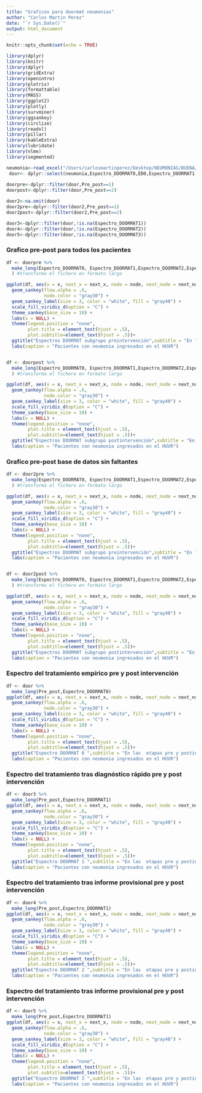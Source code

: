 ```yaml
---
title: "Graficos para doormat neumonias"
author: "Carlos Martin Perez"
date: "`r Sys.Date()`"
output: html_document
---
```


```r
knitr::opts_chunk$set(echo = TRUE)
```

```r
library(dplyr)
library(knitr)
library(dplyr)
library(gridExtra)
library(openintro)
library(plotrix)
library(formattable)
library(MASS)
library(ggplot2)
library(plotly)
library(survminer)
library(ggsankey)
library(circlize)
library(readxl)
library(pillar)
library(kableExtra)
library(lubridate)
library(nlme)
library(segmented)
```    

```r
neumonia<-read_excel("/Users/carlosmartinperez/Desktop/NEUMONIAS/BUENA/novedades/plantilla buena.xlsx",sheet=1)
 door<- dplyr::select(neumonia,Espectro_DOORMAT0,ED0,Espectro_DOORMAT1,ED1,Espectro_DOORMAT2,ED2,Espectro_DOORMAT3,ED3, DOORMAT2, DOORMAT3,DE,Hongo,Virus,Pre_post)
 
doorpre<-dplyr::filter(door,Pre_post==1)
doorpost<-dplyr::filter(door,Pre_post==2)

door2<-na.omit(door)
door2pre<-dplyr::filter(door2,Pre_post==1)
door2post<-dplyr::filter(door2,Pre_post==2)

door3<-dplyr::filter(door,!is.na(Espectro_DOORMAT1))
door4<-dplyr::filter(door,!is.na(Espectro_DOORMAT2))
door5<-dplyr::filter(door,!is.na(Espectro_DOORMAT3))
```     

### Grafico pre-post para todos los pacientes   

```r
df <- doorpre %>%
  make_long(Espectro_DOORMAT0, Espectro_DOORMAT1,Espectro_DOORMAT2,Espectro_DOORMAT3
  ) #transforma el fichero en formato largo

ggplot(df, aes(x = x, next_x = next_x, node = node, next_node = next_node, fill = factor(node), label = node)) +
  geom_sankey(flow.alpha = .6,
              node.color = "gray30") +
  geom_sankey_label(size = 3, color = "white", fill = "gray40") +
  scale_fill_viridis_d(option = "C") +
  theme_sankey(base_size = 10) +
  labs(x = NULL) +
  theme(legend.position = "none",
        plot.title = element_text(hjust = .5), 
        plot.subtitle=element_text(hjust = .5))+
  ggtitle("Espectros DOORMAT subgrupo preintervención",subtitle = "En las cuatro etapas del tratamiento. Todos los pacientes")+
  labs(caption = "Pacientes con neumonia ingresados en el HUVR")


df <- doorpost %>%
  make_long(Espectro_DOORMAT0, Espectro_DOORMAT1,Espectro_DOORMAT2,Espectro_DOORMAT3
  ) #transforma el fichero en formato largo

ggplot(df, aes(x = x, next_x = next_x, node = node, next_node = next_node, fill = factor(node), label = node)) +
  geom_sankey(flow.alpha = .6,
              node.color = "gray30") +
  geom_sankey_label(size = 3, color = "white", fill = "gray40") +
  scale_fill_viridis_d(option = "C") +
  theme_sankey(base_size = 10) +
  labs(x = NULL) +
  theme(legend.position = "none",
        plot.title = element_text(hjust = .5), 
        plot.subtitle=element_text(hjust = .5))+
  ggtitle("Espectros DOORMAT subgrupo postintervención",subtitle = "En las cuatro etapas del tratamiento. Todos los pacientes")+
  labs(caption = "Pacientes con neumonia ingresados en el HUVR")
```    

### Grafico pre-post base de datos sin faltantes 

```r
df <- door2pre %>%
  make_long(Espectro_DOORMAT0, Espectro_DOORMAT1,Espectro_DOORMAT2,Espectro_DOORMAT3
  ) #transforma el fichero en formato largo

ggplot(df, aes(x = x, next_x = next_x, node = node, next_node = next_node, fill = factor(node), label = node)) +
  geom_sankey(flow.alpha = .6,
              node.color = "gray30") +
  geom_sankey_label(size = 3, color = "white", fill = "gray40") +
  scale_fill_viridis_d(option = "C") +
  theme_sankey(base_size = 10) +
  labs(x = NULL) +
  theme(legend.position = "none",
        plot.title = element_text(hjust = .5), 
        plot.subtitle=element_text(hjust = .5))+
  ggtitle("Espectros DOORMAT subgrupo preintervención",subtitle = "En las cuatro etapas del tratamiento. Sin valores faltantes")+
  labs(caption = "Pacientes con neumonia ingresados en el HUVR")


df <- door2post %>%
  make_long(Espectro_DOORMAT0, Espectro_DOORMAT1,Espectro_DOORMAT2,Espectro_DOORMAT3
  ) #transforma el fichero en formato largo

ggplot(df, aes(x = x, next_x = next_x, node = node, next_node = next_node, fill = factor(node), label = node)) +
  geom_sankey(flow.alpha = .6,
              node.color = "gray30") +
  geom_sankey_label(size = 3, color = "white", fill = "gray40") +
  scale_fill_viridis_d(option = "C") +
  theme_sankey(base_size = 10) +
  labs(x = NULL) +
  theme(legend.position = "none",
        plot.title = element_text(hjust = .5), 
        plot.subtitle=element_text(hjust = .5))+
  ggtitle("Espectros DOORMAT subgrupo postintervención",subtitle = "En las cuatro etapas del tratamiento. Sin valores faltantes")+
  labs(caption = "Pacientes con neumonia ingresados en el HUVR") 

```  

### Espectro del tratamiento empírico pre y post intervención   

```r
df <- door %>%
  make_long(Pre_post,Espectro_DOORMAT0)
ggplot(df, aes(x = x, next_x = next_x, node = node, next_node = next_node, fill = factor(node), label = node)) +
  geom_sankey(flow.alpha = .6,
              node.color = "gray30") +
  geom_sankey_label(size = 3, color = "white", fill = "gray40") +
  scale_fill_viridis_d(option = "C") +
  theme_sankey(base_size = 10) +
  labs(x = NULL) +
  theme(legend.position = "none",
        plot.title = element_text(hjust = .5), 
        plot.subtitle=element_text(hjust = .5))+
  ggtitle("Espectro DOORMAT 0 ",subtitle = "En las  etapas pre y postintervención")+
  labs(caption = "Pacientes con neumonia ingresados en el HUVR") 
```  

### Espectro del tratamiento tras diagnóstico rápido pre y post intervención   

```r
df <- door3 %>%  
  make_long(Pre_post,Espectro_DOORMAT1)
ggplot(df, aes(x = x, next_x = next_x, node = node, next_node = next_node, fill = factor(node), label = node)) +
  geom_sankey(flow.alpha = .6,
              node.color = "gray30") +
  geom_sankey_label(size = 3, color = "white", fill = "gray40") +
  scale_fill_viridis_d(option = "C") +
  theme_sankey(base_size = 10) +
  labs(x = NULL) +
  theme(legend.position = "none",
        plot.title = element_text(hjust = .5), 
        plot.subtitle=element_text(hjust = .5))+
  ggtitle("Espectro DOORMAT 1 ",subtitle = "En las  etapas pre y postintervención")+
  labs(caption = "Pacientes con neumonia ingresados en el HUVR") 

```    

### Espectro del tratamiento tras informe provisional pre y post intervención   

```r
df <- door4 %>%  
  make_long(Pre_post,Espectro_DOORMAT1)
ggplot(df, aes(x = x, next_x = next_x, node = node, next_node = next_node, fill = factor(node), label = node)) +
  geom_sankey(flow.alpha = .6,
              node.color = "gray30") +
  geom_sankey_label(size = 3, color = "white", fill = "gray40") +
  scale_fill_viridis_d(option = "C") +
  theme_sankey(base_size = 10) +
  labs(x = NULL) +
  theme(legend.position = "none",
        plot.title = element_text(hjust = .5), 
        plot.subtitle=element_text(hjust = .5))+
  ggtitle("Espectro DOORMAT 2 ",subtitle = "En las  etapas pre y postintervención")+
  labs(caption = "Pacientes con neumonia ingresados en el HUVR") 
```    

### Espectro del tratamiento tras informe provisional pre y post intervención   

```r
df <- door5 %>%  
  make_long(Pre_post,Espectro_DOORMAT1)
ggplot(df, aes(x = x, next_x = next_x, node = node, next_node = next_node, fill = factor(node), label = node)) +
  geom_sankey(flow.alpha = .6,
              node.color = "gray30") +
  geom_sankey_label(size = 3, color = "white", fill = "gray40") +
  scale_fill_viridis_d(option = "C") +
  theme_sankey(base_size = 10) +
  labs(x = NULL) +
  theme(legend.position = "none",
        plot.title = element_text(hjust = .5), 
        plot.subtitle=element_text(hjust = .5))+
  ggtitle("Espectro DOORMAT 3 ",subtitle = "En las  etapas pre y postintervención")+
  labs(caption = "Pacientes con neumonia ingresados en el HUVR") 

```    
